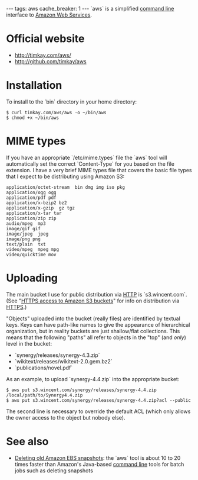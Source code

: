 ---
tags: aws
cache_breaker: 1
---
`aws` is a simplified [[command line]] interface to [[Amazon Web Services]].

= Official website =

* http://timkay.com/aws/
* http://github.com/timkay/aws

= Installation =

To install to the `bin` directory in your home directory:

<pre lang="shell">$ curl timkay.com/aws/aws -o ~/bin/aws
$ chmod +x ~/bin/aws</pre>

= MIME types =

If you have an appropriate `/etc/mime.types` file the `aws` tool will automatically set the correct `Content-Type` for you based on the file extension. I have a very brief MIME types file that covers the basic file types that I expect to be distributing using Amazon S3:

<pre>application/octet-stream  bin dmg img iso pkg
application/ogg ogg
application/pdf pdf
application/x-bzip2 bz2
application/x-gzip  gz tgz
application/x-tar tar
application/zip zip
audio/mpeg  mp3
image/gif gif
image/jpeg  jpeg
image/png png
text/plain  txt
video/mpeg  mpeg mpg
video/quicktime mov</pre>

= Uploading =

The main bucket I use for public distribution via [[HTTP]] is `s3.wincent.com`. (See "[[HTTPS access to Amazon S3 buckets]]" for info on distribution via [[HTTPS]].)

"Objects" uploaded into the bucket (really files) are identified by textual keys. Keys can have path-like names to give the appearance of hierarchical organization, but in reality buckets are just shallow/flat collections. This means that the following "paths" all refer to objects in the "top" (and ''only'') level in the bucket:

* `synergy/releases/synergy-4.3.zip`
* `wikitext/releases/wikitext-2.0.gem.bz2`
* `publications/novel.pdf`

As an example, to upload `synergy-4.4.zip` into the appropriate bucket:

<pre lang="shell">$ aws put s3.wincent.com/synergy/releases/synergy-4.4.zip /local/path/to/Synergy4.4.zip
$ aws put s3.wincent.com/synergy/releases/synergy-4.4.zip?acl --public</pre>

The second line is necessary to override the default ACL (which only allows the owner access to the object but nobody else).

= See also =

* [[Deleting old Amazon EBS snapshots]]: the `aws` tool is about 10 to 20 times faster than Amazon's Java-based [[command line]] tools for batch jobs such as deleting snapshots
